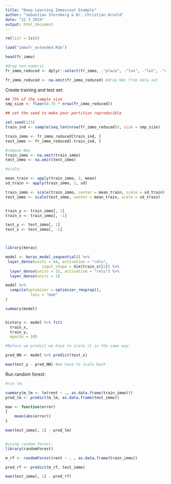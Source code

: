 ```yaml
---
title: "Deep Learning Immoscout Example"
author: "Sebastian Sternberg & Dr. Christian Arnold"
date: "22 3 2019"
output: html_document
---
```


```r

rm(list = ls())

load("immofr_extended.Rda")

head(fr_immo)

#drop non-numeric
fr_immo_reduced <- dplyr::select(fr_immo, -"place", -"lon", -"lat", -"quarter", -"frank_lat", -"frank_lon") #we remove the address, the quarter, and the lon and lat

fr_immo_reduced <- na.omit(fr_immo_reduced) #drop NAs from data set


```

Create training and test set:

```r

## 75% of the sample size
smp_size <- floor(0.75 * nrow(fr_immo_reduced))

## set the seed to make your partition reproducible

set.seed(123)
train_ind <- sample(seq_len(nrow(fr_immo_reduced)), size = smp_size)

train_immo <- fr_immo_reduced[train_ind, ]
test_immo <- fr_immo_reduced[-train_ind, ]

#remove NAs
train_immo <- na.omit(train_immo)
test_immo <- na.omit(test_immo)

```




```r

#scale:

mean_train <- apply(train_immo, 2, mean) 
sd_train <- apply(train_immo, 2, sd) 

train_immo <- scale(train_immo, center = mean_train, scale = sd_train) 
test_immo <- scale(test_immo, center = mean_train, scale = sd_train) 


train_y <- train_immo[, 1]
train_x <- train_immo[, -1]

test_y <- test_immo[, 1]
test_x <- test_immo[, -1]



library(keras)

model <- keras_model_sequential() %>% 
 layer_dense(units = 64, activation = "relu",
                input_shape = dim(train_x)[2]) %>%
  layer_dense(units = 32, activation = "relu") %>% 
  layer_dense(units = 1)

model %>% 
  compile(optimizer = optimizer_rmsprop(), 
           loss = "mae"
)

summary(model)


history <- model %>% fit(
  train_x,
  train_y,
  epochs = 10)

#Before we predict we have to scale it in the same way:

pred_NN <- model %>% predict(test_x)

mae(test_y - pred_NN) #we have to scale back


```

Run random forest:

```r

#run lm:

summary(m_lm <- lm(rent ~ ., as.data.frame(train_immo)))
pred_lm <- predict(m_lm, as.data.frame(test_immo))

mae <- function(error)
{
    mean(abs(error))
}

mae(test_immo[, 1] - pred_lm)


#using random forest:
library(randomForest)

m_rf <- randomForest(rent ~ . , as.data.frame(train_immo))

pred_rf <- predict(m_rf, test_immo)

mae(test_immo[, 1] - pred_rf)

```






